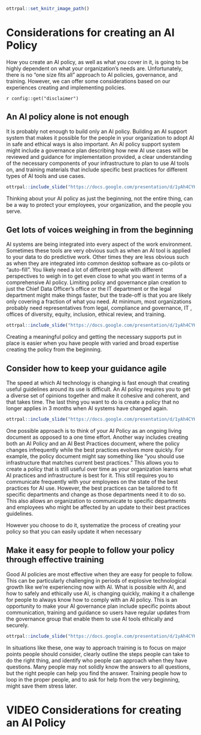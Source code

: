 ```r
ottrpal::set_knitr_image_path()
```

# Considerations for creating an AI Policy

How you create an AI policy, as well as what you cover in it, is going to be highly dependent on what your organization's needs are. Unfortunately, there is no "one size fits all" approach to AI policies, governance, and training. However, we can offer some considerations based on our experiences creating and implementing policies.

<div class = disclaimer>
`r config::get("disclaimer")`
</div>

## An AI policy alone is not enough

It is probably not enough to build only an AI policy. Building an AI support system that makes it possible for the people in your organization to adopt AI in safe and ethical ways is also important. An AI policy support system might include a governance plan describing how new AI use cases will be reviewed and guidance for implementation provided, a clear understanding of the necessary components of your infrastructure to plan to use AI tools on, and training materials that include specific best practices for different types of AI tools and use cases.

```r
ottrpal::include_slide("https://docs.google.com/presentation/d/1yAh4CYK8_F00XJiuPUouCzxmspwcV2JJnW00aRYj2Q8/edit#slide=id.g1965a5f7f0a_0_44")
```

Thinking about your AI policy as just the beginning, not the entire thing, can be a way to protect your employees, your organization, and the people you serve.


## Get lots of voices weighing in from the beginning

AI systems are being integrated into every aspect of the work environment.  Sometimes these tools are very obvious such as when an AI tool is applied to your data to do predictive work. Other times they are less obvious such as when they are integrated into common desktop software as co-pilots or “auto-fill”. You likely need a lot of different people with different perspectives to weigh in to get even close to what you want in terms of a comprehensive AI policy. Limiting policy and governance plan creation to just the Chief Data Officer’s office or the IT department or the legal department might make things faster, but the trade-off is that you are likely only covering a fraction of what you need. At minimum, most organizations probably need representatives from legal, compliance and governance, IT , offices of diversity, equity, inclusion, ethical review, and training. 

```r
ottrpal::include_slide("https://docs.google.com/presentation/d/1yAh4CYK8_F00XJiuPUouCzxmspwcV2JJnW00aRYj2Q8/edit#slide=id.g2a84c6fb612_0_180")
```

Creating a meaningful policy and getting the necessary supports put in place is easier when you have people with varied and broad expertise creating the policy from the beginning.

## Consider how to keep your guidance agile

The speed at which AI technology is changing is fast enough that creating useful guidelines around its use is difficult. An AI policy requires you to get a diverse set of opinions together and make it cohesive and coherent, and that takes time. The last thing you want to do is create a policy that no longer applies in 3 months when AI systems have changed again.

```r
ottrpal::include_slide("https://docs.google.com/presentation/d/1yAh4CYK8_F00XJiuPUouCzxmspwcV2JJnW00aRYj2Q8/edit#slide=id.g2a84c6fb612_0_216")
```

One possible approach is to think of your AI Policy as an ongoing living document as opposed to a one time effort. Another way includes creating both an AI Policy and an AI Best Practices document, where the policy changes infrequently while the best practices evolves more quickly. For example, the policy document might say something like “you should use infrastructure that matches current best practices.” This allows you to create a policy that is still useful over time as your organization learns what AI practices and infrastructure is best for it. This still requires you to communicate frequently with your employees on the state of the best practices for AI use. However, the best practices can be tailored to fit specific departments and change as those departments need it to do so. This also allows an organization to communicate to specific departments and employees who might be affected by an update to their best practices guidelines.

However you choose to do it, systematize the process of creating your policy so that you can easily update it when necessary

## Make it easy for people to follow your policy through effective training

Good AI policies are most effective when they are easy for people to follow. This can be particularly challenging in periods of explosive technological growth like we’re experiencing now with AI. What is possible with AI, and how to safely and ethically use AI, is changing quickly, making it a challenge for people to always know how to comply with an AI policy. This is an opportunity to make your AI governance plan include specific points about communication, training and guidance so users have regular updates from the governance group that enable them to use AI tools ethically and securely. 

```r
ottrpal::include_slide("https://docs.google.com/presentation/d/1yAh4CYK8_F00XJiuPUouCzxmspwcV2JJnW00aRYj2Q8/edit#slide=id.g2a84c6fb612_0_225")
```

In situations like these, one way to approach training is to focus on major points people should consider, clearly outline the steps people can take to do the right thing, and identify who people can approach when they have questions. Many people may not solidly know the answers to all questions, but the right people can help you find the answer. Training people how to loop in the proper people, and to ask for help from the very beginning, might save them stress later.


# VIDEO Considerations for creating an AI Policy
